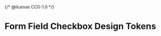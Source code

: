 {/* @license CC0-1.0 */}


<Meta
  id="web-component-form-field-checkbox--design-tokens"
  title="Web Component/Form field with checkbox/Design Tokens"
/>

# Form Field Checkbox Design Tokens

<ComponentTokensSection tokens={tokens} component="utrecht-form-field-checkbox"></ComponentTokensSection>
